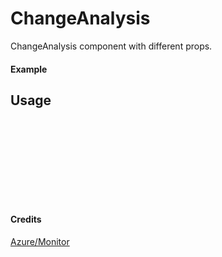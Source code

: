
<Meta of={ChangeAnalysis} title="Azure/Monitor/ChangeAnalysis" />

# ChangeAnalysis

ChangeAnalysis component with different props.

#### Example

<Canvas of={ChangeAnalysis.Primary} />

## Usage

```ts
import { ChangeAnalysis } from "yadl-ui";

const Example = () => {
  return (
      <ChangeAnalysis />
  );
};

export default Example;
```

#### Credits
[Azure/Monitor](https://learn.microsoft.com/en-us/azure/architecture/icons/)
